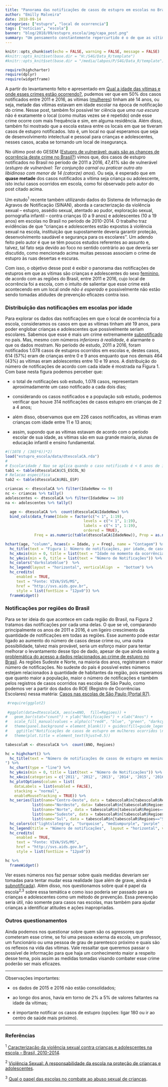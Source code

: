 ```yaml
---
title: "Panorama das notificações de casos de estupro em escolas no Brasil"
author: "Emilly Malveira"
date: 2018-09-14
categories: ["estupro", "local de ocorrencia"]
tags: ["notícias", "escola"]
banner: "blog/2018/09/estupro_escola/img/capa_post.png"
summary: "Um pensamento constantemente repercurtido é o de que as vítimas de estupro são, em sua grande maioria, mulheres que fazem uso de álcool, andam desacompanhadas em ruas escuras e usam roupas curtas. A partir disso, vamos mostrar dados contradizendo esse pensamento."
---
```


```r
knitr::opts_chunk$set(echo = FALSE, warning = FALSE, message = FALSE)
#knitr::opts_knit$set(base.dir = "H:/S4G/Data_R/template")
#knitr::opts_knit$set(base.dir = "/media/labpos/P/S4G/Data_R/template")
```
```r
require(highcharter)  
require(dplyr)
require(widgetframe)
```

A partir do levantamento feito e apresentado em [Qual a idade das vítimas e onde esses crimes estão ocorrendo?](https://stats4good.github.io/gesem/blog/2018/06/entendendo_as_idades/), pudemos ver que em 50% dos casos notificados entre 2011 e 2016, as vítimas ([mulheres](https://stats4good.github.io/gesem/blog/2018/03/estupro_mulheres/)) tinham até 14 anos, ou seja, metade das vítimas estavam em idade escolar na época de notificação do crime. Nesse post, também foi possível ter ciência que *uma rua escura* não é exatamente o local (como muitas vezes se é repetido) onde esse crime ocorre com mais frequência e sim, em alguma residência. Além disso, também foi mostrado que a escola estava entre os locais em que se tiveram casos de estupro notificados. Isto é, um local no qual esperamos que seja de desenvolvimento intelectual e pessoal para crianças e adolescentes, nesses casos, acaba se tornando um local de insegurança.  

No último post do GESEM  ([Estupro de vulnerável: quais são as chances de ocorrência deste crime no Brasil?](https://stats4good.github.io/gesem/blog/2018/08/estupro_de_vulneravel/)) vimos que, dos casos de estupro notificados no Brasil no período de 2011 a 2016, 47,41% são de vulnerável (*estupro de vulnerável: Ter conjunção carnal ou praticar outro ato libidinoso com menor de 14 (catorze) anos*). Ou seja, é esperado que em **quase metade** dos casos notificados a vítima seja criança ou adolescente, isto inclui casos ocorridos em escola, como foi observado pelo autor do post citado acima.  

Um estudo^1^ recente também utilizando dados do Sistema de Informação de Agravos de Notificação (SINAN), aborda a caracterização da violência sexual -- estupro, assédio sexual, atentado ao pudor, exploração sexual, pornografia infantil -- contra crianças (0 a 9 anos) e adolescentes (10 a 19 anos) em escolas no Brasil no período de 2010-2014. O trabalho traz evidências de que "crianças e adolescentes estão expostos à violência sexual na escola, instituição que supostamente deveria garantir proteção, desenvolvimento saudável e segurança para os escolares''. Um adendo feito pelo autor é que se têm poucos estudos referentes ao assunto e, talvez, tal fato seja devido ao foco no sentido contrário ao que deveria ser discutido, como mencionado acima muitas pessoas associam o crime de estupro às ruas desertas e escuras.
 
Com isso, o objetivo desse post é exibir o panorama das notificações de estupros em que as vítimas são crianças e adolescentes do sexo [feminino]((https://stats4good.github.io/gesem/blog/2018/03/estupro_mulheres/)), de acordo com as regiões do Brasil, entre 2011 e 2016, cujo local de ocorrência foi a escola, com o intuito de salientar que esse crime está acontecendo em um local onde *não é esperado* e possivelmente não estão sendo tomadas atidudes de prevenção eficazes contra isso.

### Distribuição das notificações em escolas por idade

Para explorar os dados das notificações em que o local de ocorrência foi a escola, consideramos os casos em que as vítimas tinham até 19 anos, para poder englobar crianças e adolescentes que possivelmente seriam escolares. Sabemos que esse é mais um crime extremamente [subnotificado](https://stats4good.github.io/gesem/blog/2018/05/dados_oficias_e_subnotificacao/) no país. Mas, mesmo com números *inferiores à realidade*, é alarmante o que os dados mostram. No período de estudo, 2011 a 2016, foram notificados 1.078 casos de estupros ocorridos em escolas e, destes casos, 614 (57%) eram de crianças entre 0 e 9 anos enquanto que nos demais 464 (43%) as vítimas eram adolescentes entre 10 e 19 anos. A distribuição do número de notificações de acordo com cada idade é mostrada na Figura 1. Com base nesta figura podemos perceber que:

+ o total de notificações sob estudo, 1.078 casos, representam aproximadamente um caso notificado a cada dois dias;

+ considerando os casos notificados e a população sob estudo, podemos verificar que houve 314 notificações de casos estupro em crianças de 2 a 4 anos;

+ além disso, observamos que em 226 casos notificados, as vítimas eram crianças com idade entre 11 e 13 anos;

+ assim, supondo que as vítimas estavam de acordo com o período escolar de sua idade, as vítimas são em sua grande maioria, alunas de educação infantil e ensino fundamental.


```r
#((1078 / (365*6))*2)
load("estupro_escola/data/dtescolaCA.rda")
#
# Escolaridade / Nao se aplica quando o caso notificado é < 6 anos de idade
tab1 <- table(dtescolaCA$CS_ESCOL_N)
# Relacao especifica
tab2 <- table(dtescolaCA$REL_ESP)

criancas <- dtescolaCA %>% filter(IdadeNew <= 9) 
nc <- criancas %>% tally()
adolescentes <- dtescolaCA %>% filter(IdadeNew >= 10) 
na <- adolescentes %>% tally()

```

```r
  age <- dtescolaCA %>%  count(dtescolaCA$IdadeNew) %>%
  bind_cols(data_frame(Idade = factor(c("< 1", 1:19), 
                                   levels = c("< 1", 1:19), 
                                   labels = c("< 1", 1:19),
                                   ordered = TRUE), 
             Freq = as.numeric(table(dtescolaCA$IdadeNew)), Prop = as.numeric(table(dtescolaCA$IdadeNew)/sum(table(dtescolaCA$IdadeNew)))))

hchart(age, "column", hcaes(x = Idade, y = Freq), name = "Contagem") %>%
  hc_title(text = "Figura 1: Número de notificações, por idade, de casos de estupro em crianças e adolescentes do sexo feminino, ocorridos em escolas brasileiras, de 2011 a 2016.") %>%
  hc_xAxis(min = 0, title = list(text = "Idade no momento da ocorrência (em anos)")) %>%
  hc_yAxis(min = 0, title = list(text = "Número de Notificações")) %>%
  hc_colors("darkslateblue")  %>% 
  hc_legend(layout = "horizontal", verticalAlign  =  "bottom") %>% 
  hc_credits(
     enabled = TRUE, 
     text = "Fonte: VIVA/SVS/MS",
     href = "http://svs.aids.gov.br",
     style = list(fontSize = "12px0")) %>%
  frameWidget()
```

### Notificações por regiões do Brasil
Para se ter ideia do que acontece em cada região do Brasil, na Figura 2 tratamos das notificações por cada uma delas. O que se vê, comparando principalmente os anos de 2011 e 2016, é um ligeiro crescimento da quantidade de notificações em todas as regiões. Esse aumento pode estar ligado ao aumento do número de casos desse crime ou, uma outra possibilidade, talvez mais provável, seria um esforço maior para tentar melhorar o levantamento desse tipo de dado, apesar de que ainda existe [a problemática do acesso a dados relacionados ao crime de estupro no Brasil](https://stats4good.github.io/gesem/blog/2018/07/acesso_dadosestupro/).
As regiões Sudeste e Norte, na maioria dos anos, registraram o maior número de notificações. No sudeste do país é possível estes números estejam relacionados à quantidade de habitantes da região, pois esperamos que quanto maior a população, maior o número de notificações e também pelos registros de casos ocorridos nas escolas de São Paulo, como podemos ver a partir dos dados do ROE (Registro de Ocorrências Escolares) nessa matéria:  [Casos nas escolas de São  Paulo (Portal R7)](https://noticias.r7.com/sao-paulo/escolas-de-sp-tiveram-967-casos-de-assedio-ou-abuso-sexual-em-4-anos-26032018).

```r
 #require(ggplot2)
 
 #ggplot(data=dtescolaCA, aes(x=ANO,  fill=Regioes)) +
#   geom_bar(stat="count") + ylab("Notificações") + xlab("Anos") +
#   scale_fill_manual(values = alpha(c("red4", "blue", "green", "darkcyan" , "darkorchid1"), 0.5)) +
#   theme(panel.background = element_blank()) + guides(fill=guide_legend(title="Regiões")) +
#    ggtitle("Notificações de casos de estupro em mulheres ocorridos \n em escolas pelas regiões do Brasil, de 2011 a 2016 (fonte: VIVA/SVS/MS).") +
#   theme(plot.title = element_text(hjust=0.5))

tabescolaR <- dtescolaCA %>%  count(ANO, Regioes) 

hc = highchart() %>% 
  hc_title(text = "Número de notificações de casos de estupro em meninas de até 19 anos, ocorridos em escolas, pelas regiões do Brasil, de 2011 a 2016.
") %>%
  hc_chart(type = "line") %>%
  hc_yAxis(min = 0, title = list(text = "Número de Notificações")) %>%
  hc_xAxis(categories = c('2011', '2012', '2013', '2014', '2015', '2016')) %>%
  hc_plotOptions(column = list(
    dataLabels = list(enabled = FALSE),
    stacking = "normal",
    enableMouseTracking = TRUE)) %>%
  hc_series(list(name="Centro-Oeste", data = tabescolaR$n[tabescolaR$Regioes=="Centro-Oeste"]),
            list(name="Nordeste", data= tabescolaR$n[tabescolaR$Regioes=="Nordeste"]),
            list(name="Norte", data = tabescolaR$n[tabescolaR$Regioes=="Norte"]),
            list(name="Sudeste", data = tabescolaR$n[tabescolaR$Regioes=="Sudeste"]),
            list(name="Sul", data = tabescolaR$n[tabescolaR$Regioes=="Sul"])) %>%
  hc_colors(c("lightslategray", "turquoise", "mediumpurple", "purple" , "yellow")) %>%
  hc_legend(title = "Número de notificações",  layout = "horizontal", verticalAlign  =  "bottom") %>% 
  hc_credits(
     enabled = TRUE, 
     text = "Fonte: VIVA/SVS/MS",
     href = "http://svs.aids.gov.br",
     style = list(fontSize = "12px0"))

hc %>%
  frameWidget()


```
Ver esses números nos faz pensar sobre quais medidas deveriam ser tomadas para tentar mudar essa realidade (que além de grave, ainda é [subnotificada](https://stats4good.github.io/gesem/blog/2018/05/dados_oficias_e_subnotificacao/)). Além disso, nos questionamos sobre qual é papel da escola^2,3^ sobre essa temática e como isso poderia ser passado para as crianças e adolescentes como um método de prevenção. Essa prevenção seria útil, não somente para casos nas escolas, mas também para ajudar crianças a identificar atitudes e ações inapropriadas.


### Outros questionamentos

Ainda podemos nos questionar sobre quem são os agressores que cometeram esse crime, se foi uma pessoa externa da escola, um professor, um funcionário ou uma pessoa de grau de parentesco próximo e quais são os reflexos na vida das vítimas. Vale ressaltar que queremos passar o possível de informação para que haja um conhecimento maior a respeito desse tema, pois assim  as medidas tomadas visando combater esse crime poderão ser mais eficazes.



-----------------------------------------------------------------------------------------------------------------------------------------

Observações importantes:

+  os dados de 2015 e 2016 não estão consolidados;

+  ao longo dos anos, havia em torno de 2% a 5% de valores faltantes na idade da vítimas;

+  é importante notificar os casos de estupro (opções: ligar 180 ou ir ao centro de saúde mais próximo).

-----------------------------------------------------------------------------------------------------------------------------------------

### Referências

^1^ [Caracterização da violência sexual contra crianças e
adolescentes na escola – Brasil, 2010-2014](http://www.scielo.br/pdf/ress/v27n2/2237-9622-ress-27-02-e2017059.pdf).

^2^ [Violência Sexual: A responsabilidade da escola na proteção de crianças e adolescentes](http://www.direitosdacrianca.gov.br/migrados/old/migracao/temas-prioritarios/violencia-sexual/abuso-sexual/pauta-violencia-sexual-a-responsabilidade-da-escola-na-protecao-de-criancas-e-adolescentes).

^3^ [Qual o papel das escolas no combate ao abuso sexual de crianças](https://www.nexojornal.com.br/expresso/2017/08/01/Qual-o-papel-das-escolas-no-combate-ao-abuso-sexual-de-crian%C3%A7as).



